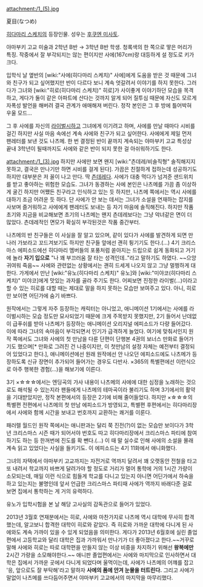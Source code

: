attachment:/1_(5).jpg

夏目(なつめ)

[[히다마리 스케치]]의 등장인물. 성우는 [[후쿠엔 미사토]]. 

야마부키 고교 미술과 2학년 B반 → 3학년 B반 학생. 청록색의 한 쪽으로 땋은 머리가 특징. 작중에서 잘 부각되지는 않는 편이지만 사에(167cm)랑 대등하게 설 정도로 키가 크다.

입학식 날 옆반의 [wiki:"사에(히다마리 스케치)" 사에]에게 도움을 받은 것 때문에 그녀와 친구가 되고 싶어했지만 반이 다르다 보니 계속 엇갈려서 이야기를 하지 못한다. 그러다가 그녀와 [wiki:"히로(히다마리 스케치)" 히로]가 사이좋게 이야기하던 모습을 목격하고, 게다가 둘이 같은 아파트에 산다는 것까지 알게 되어 질투심 때문에 자신도 모르게 자폭성 발언을 해버려 결국 관계가 애매해져 버린다. 정작 본인은 그 후 방에 틀어박혀 우울 모드...

그 후 사에를 자신의 [[라이벌]]시하고 그녀에게 이기려고 하며, 사에를 만날 때마다 시비를 걸긴 하지만 사실 마음 속에선 계속 사에와 친구가 되고 싶어한다. 사에에게 제일 먼저 팬레터를 보낸 것도 나츠메. 한 번 결정된 반이 끝까지 계속되는 야마부키 고교 특성상 끝내 3학년이 될때까지도 사에와 같은 반이 되지 못한 걸 아쉬워하기도 한다.

attachment:/1_(3).jpg
하지만 사에만 보면 왠지 [wiki:"츤데레/비솔직형" 솔직해지지 못하고, 결국은 만나기만 하면 시비를 걸게 된다]. 가끔은 친절하게 접하는데 성공하기도 하지만 대부분은 저 꼴이 나고 만다. 딱 [[츤데레]]다. 사에가 대충 먹다가 넘겨준 샌드위치를 받고 좋아하는 위험한 모습도. 그녀가 동경하는 사에 본인은 나츠메를 가끔 좀 이상하게 굴긴 하지만 어쨌든 친구라고 인식하고 있는 듯 하지만, 나츠메 쪽에서는 역시 사에를 대하기 조금 어려운 듯 하다. 단 사에가 안 보는 데서는 그녀가 소설을 연재하는 잡지를 사보며 즐거워하고 사에에게 팬레터도 보내는 등 자기 마음에 솔직해진다. 하지만 작품 초기와 지금을 비교해보면 초기의 나츠메는 왠지 츤데레보다는 그냥 악녀같은 면이 더 많았다. 츤데레적인 면모가 확실히 부각된것은 작품 중간부터.

나츠메의 반 친구들은 이 사실을 잘 알고 있으며, 같이 있다가 사에를 발견하게 되면 만나러 가보라고 꼬드겨보기도 하지만 친구들 앞에선 괜히 튕기기도 한다.(…) 4기 크리스마스 에피소드에선 히다마리 멤버들의 포풍처럼 쏟아지는 드립으로 쉽게 동화되고 거기에 놀라 '''자기 입으로''' "나 꽤 부끄러움 잘 타는 성격인데.."라고 말하기도 하였다. ~~으앙 귀여워 죽음~~ 사에와 관련없는 상황에서는 괜히 드세게 나오지 않고 그냥 멀쩡하게 대한다. 가게에서 만난 [wiki:"유노(히다마리 스케치)" 유노]와 [wiki:"미야코(히다마리 스케치)" 미야코]에게 맛있는 과자를 골라 주기도 한다. 어찌보면 진정한 라이벌(…)이라고 할 수 있는 히로를 대할 때는 제대로 말을 하지 못하는 모습만 보여주고 있다. 아니, 히로만 보이면 어딘가에 숨기 바쁘다.

원작에서는 그렇게 자주 등장하는 캐릭터는 아니었고, 애니메이션 1기에서는 사에를 라이벌시하는 모습 정도만 묘사되었기 때문에 크게 주목받지 못했지만, 2기 들어서 난데없이 급푸쉬를 받아 나츠메가 등장하는 애니메이션 오리지널 에피소드가 다량 들어갔다. 이에 따라 그녀의 속마음이 부각되면서 인기가 급격하게 늘었다. 여기에 맞춰서인지 원작 쪽에서도 그녀와 사에의 첫 만남을 다룬 단편이 단행본 4권의 보너스 만화로 들어가기도 했으며[* 만화로 그려진 건 나중이지만, 이 첫만남의 설정 자체는 예전부터 결정되어 있었다고 한다.], 애니메이션에선 원래 원작에선 안 나오던 에피소드에도 나츠메가 등장하도록 신규 장면이 추가되어 들어가는 경우도 다반사. ×365의 특별편에선 이런식으로 아주 행복한 경험(…)을 해보기에 이른다.

3기 ×☆☆☆에서는 엔딩곡의 가사 내용이 나츠메의 사에에 대한 심정을 노래하는 것으로도 해석될 수 있는지라 팬들에게 나츠메의 테마곡이라 불리기도 하며 3기에서의 활약을 기대받았지만, 정작 본편에서의 등장은 2기에 비해 줄어들었다. 하지만 ×☆☆☆의 특별편 전편에서 나츠메의 첫 만남 에피소드가 방영되고, 특별편 후편에서는 히다마리장에서 사에와 함께 시간을 보내고 번호까지 교환하는 쾌거를 이룬다.

패러렐 월드인 원작 쪽에서는 애니판과는 달리 쭉 진전(?)이 없는 모습만 보이다가 3학년 크리스마스 시즌 때가 되어서야 번호도 따고 히다마리장에서 크리스마스 파티에 참여하기도 하는 등 한꺼번에 진도를 확 뺀다.(…) 이 때 말 실수로 인해 사에의 소설을 몰래 계속 읽고 있었다는 사실을 들키기도. 이 에피소드는 4기 11화에서 애니화했다.

그녀의 자택에서 야마부키 고교까지는 자전거로 역까지 달려서 꽤 오랫동안 전철을 타고 또 내려서 학교까지 바쁘게 달려가야 할 정도로 거리가 멀어 통학에 거의 1시간 가량이 소모되는데, 매일 이런 식으로 힘들게 학교를 다니고 있는지 아니면 어딘가에서 하숙을 하고 있는지는 불명인데 앞서 언급한 크리스마스 파티때 사에가 역까지 바래다준 걸로 보면 집에서 통학하는 게 거의 유력하다.

유노가 입학시험을 본 날 해당 고사실의 감독관으로 들어가 있었다.

2013년 3월호 연재분에서는 히로, 사에와 마찬가지로 나츠메 역시 대학에 무사히 합격했는데, 알고보니 합격한 대학이 히로와 같았다. 즉 히로와 가까운 대학에 다니게 된 사에와도 계속 가까이 있을 수 있게 되었음을 의미한다. 게다가 2013년 6월호에 실린 졸업편에서 고등학교와 달리 대학은 집과 가까워서 만나기가 더 좋아졌다고 한다.~~거꾸로말해 사에와 히로는 따로 대학편을 만들지 않는 이상 비중을 차지하기 위해선 '''왕복에만''' 2시간 가량을 소모해야한다.~~ 애니판 졸업편에서는 사에와 마지막으로 인사하면서 대학은 집에서 가까운 곳에서 다니게 되었다며 울먹이는데, 사에가 나츠메의 어꺠를 잡고 '응, 앞으로도 잘 부탁해'라고 말하자 '''사에의 품에 안겨 눈물을 터트린다.''' 그리고 사에가 말없이 나츠메를 쓰다듬어주면서 야마부키 고교에서의 마지막을 마무리했다.
